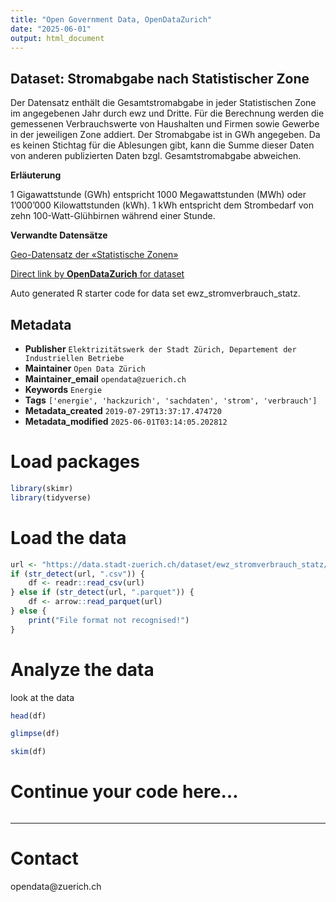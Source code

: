 ```yaml
---
title: "Open Government Data, OpenDataZurich"
date: "2025-06-01"
output: html_document
---
```


## Dataset: Stromabgabe nach Statistischer Zone

Der Datensatz enthält die Gesamtstromabgabe in jeder Statistischen Zone im angegebenen Jahr durch ewz und Dritte. Für die Berechnung werden die gemessenen Verbrauchswerte von Haushalten und Firmen sowie Gewerbe in der jeweiligen Zone addiert. Der Stromabgabe ist in GWh angegeben.
Da es keinen Stichtag für die Ablesungen gibt, kann die Summe dieser Daten von anderen publizierten Daten bzgl. Gesamtstromabgabe abweichen.

**Erläuterung**

1 Gigawattstunde (GWh) entspricht 1000 Megawattstunden (MWh) oder 1'000'000 Kilowattstunden (kWh). 1 kWh entspricht dem Strombedarf von zehn 100-Watt-Glühbirnen während einer Stunde.

**Verwandte Datensätze**

[Geo-Datensatz der «Statistische Zonen»](https://data.stadt-zuerich.ch/dataset/statistische_zone)



[Direct link by **OpenDataZurich** for dataset](https://data.stadt-zuerich.ch/dataset/ewz_stromverbrauch_statz)

Auto generated R starter code for data set ewz_stromverbrauch_statz.

## Metadata

- **Publisher** `Elektrizitätswerk der Stadt Zürich, Departement der Industriellen Betriebe`
- **Maintainer** `Open Data Zürich`
- **Maintainer_email** `opendata@zuerich.ch`
- **Keywords** `Energie`
- **Tags** `['energie', 'hackzurich', 'sachdaten', 'strom', 'verbrauch']`
- **Metadata_created** `2019-07-29T13:37:17.474720`
- **Metadata_modified** `2025-06-01T03:14:05.202812`


# Load packages

```r
library(skimr)
library(tidyverse)
```

# Load the data

```r
url <- "https://data.stadt-zuerich.ch/dataset/ewz_stromverbrauch_statz/download/consumption_2016_Stand_20170329.csv"
if (str_detect(url, ".csv")) {
    df <- readr::read_csv(url)
} else if (str_detect(url, ".parquet")) {
    df <- arrow::read_parquet(url)
} else {
    print("File format not recognised!")
}
```

# Analyze the data

look at the data
```r
head(df)
```

```r
glimpse(df)
```

```r
skim(df)
```

# Continue your code here...

```r

```

------------------------------------------------------------------------

# Contact

opendata@zuerich.ch
